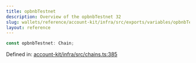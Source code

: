 ```yaml
---
title: opbnbTestnet
description: Overview of the opbnbTestnet 32
slug: wallets/reference/account-kit/infra/src/exports/variables/opbnbTestnet
layout: reference
---
```


```ts
const opbnbTestnet: Chain;
```

Defined in: [account-kit/infra/src/chains.ts:385](https://github.com/alchemyplatform/aa-sdk/blob/923a52171f7246172caf350853843e6680197da9/account-kit/infra/src/chains.ts#L385)
